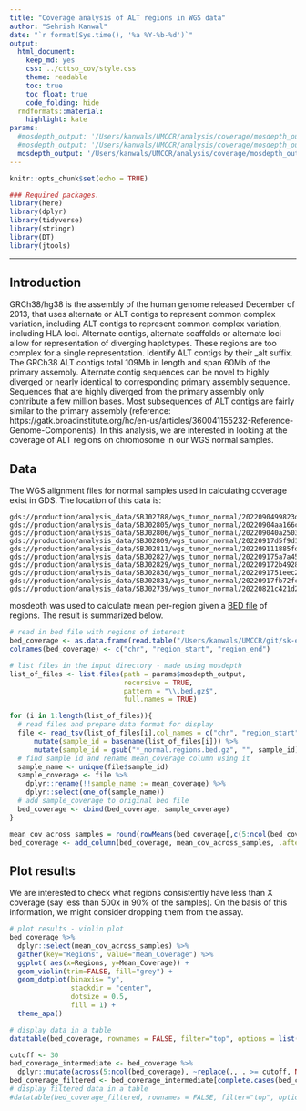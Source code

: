 ```yaml
---
title: "Coverage analysis of ALT regions in WGS data"
author: "Sehrish Kanwal"
date: "`r format(Sys.time(), '%a %Y-%b-%d')`"
output:
  html_document:
    keep_md: yes
    css: ../cttso_cov/style.css
    theme: readable
    toc: true
    toc_float: true
    code_folding: hide
  rmdformats::material:
    highlight: kate
params:
  #mosdepth_output: '/Users/kanwals/UMCCR/analysis/coverage/mosdepth_output'
  #mosdepth_output: '/Users/kanwals/UMCCR/analysis/coverage/mosdepth_output/exclude_non_primary_supp_alignments'
  mosdepth_output: '/Users/kanwals/UMCCR/analysis/coverage/mosdepth_output_hla/exclude_non_primary_supp_alignments'
---
```


```r
knitr::opts_chunk$set(echo = TRUE)
```

```r
### Required packages.
library(here)
library(dplyr)
library(tidyverse)
library(stringr)
library(DT)
library(jtools)
```

***

## Introduction

GRCh38/hg38 is the assembly of the human genome released December of 2013, that uses alternate or ALT contigs to represent common complex variation, including ALT contigs to represent common complex variation, including HLA loci. Alternate contigs, alternate scaffolds or alternate loci allow for representation of diverging haplotypes. These regions are too complex for a single representation. Identify ALT contigs by their _alt suffix. The GRCh38 ALT contigs total 109Mb in length and span 60Mb of the primary assembly. Alternate contig sequences can be novel to highly diverged or nearly identical to corresponding primary assembly sequence. Sequences that are highly diverged from the primary assembly only contribute a few million bases. Most subsequences of ALT contigs are fairly similar to the primary assembly (reference: https://gatk.broadinstitute.org/hc/en-us/articles/360041155232-Reference-Genome-Components). In this analysis, we are interested in looking at the coverage of ALT regions on chromosome in our WGS normal samples. 

## Data

The WGS alignment files for normal samples used in calculating coverage exist in GDS. The location of this data is:

```
gds://production/analysis_data/SBJ02788/wgs_tumor_normal/2022090499823d77/L2201304_L2201302_dragen/MDX220237_normal.bam
gds://production/analysis_data/SBJ02805/wgs_tumor_normal/20220904aa166c4d/L2201307_L2201306_dragen/PRJ222041_normal.bam
gds://production/analysis_data/SBJ02806/wgs_tumor_normal/202209040a250353/L2201317_L2201308_dragen/PRJ222047_normal.bam
gds://production/analysis_data/SBJ02809/wgs_tumor_normal/20220917d5f9d1f7/L2201370_L2201369_dragen/PRJ222092_normal.bam
gds://production/analysis_data/SBJ02811/wgs_tumor_normal/202209111885fd6f/L2201333_L2201332_dragen/MDX220248_normal.bam
gds://production/analysis_data/SBJ02827/wgs_tumor_normal/202209175a7a450c/L2201366_L2201365_dragen/PRJ222068_normal.bam
gds://production/analysis_data/SBJ02829/wgs_tumor_normal/202209172b49283c/L2201364_L2201363_dragen/MDX220256_normal.bam
gds://production/analysis_data/SBJ02830/wgs_tumor_normal/2022091751eec22b/L2201374_L2201373_dragen/PRJ222096_normal.bam
gds://production/analysis_data/SBJ02831/wgs_tumor_normal/20220917fb72fcff/L2201372_L2201371_dragen/PRJ222093_normal.bam
gds://production/analysis_data/SBJ02739/wgs_tumor_normal/20220821c421d212/L2201209_L2201210_dragen/PRJ222014_normal.bam
```


mosdepth was used to calculate mean per-region given a [BED file](./Alt_contigs_hg38_sorted.bed) of regions. The result is summarized below.


```r
# read in bed file with regions of interest
bed_coverage <- as.data.frame(read.table("/Users/kanwals/UMCCR/git/sk-explore/coverage_alts/HLA_alts_hg38_sorted.bed", header = FALSE, sep="\t", stringsAsFactors=FALSE))
colnames(bed_coverage) <- c("chr", "region_start", "region_end")

# list files in the input directory - made using mosdepth
list_of_files <- list.files(path = params$mosdepth_output,
                            recursive = TRUE,
                            pattern = "\\.bed.gz$",
                            full.names = TRUE)

for (i in 1:length(list_of_files)){
  # read files and prepare data format for display
  file <- read_tsv(list_of_files[i],col_names = c("chr", "region_start", "region_end", "mean_coverage" ),col_types = "cn") %>%
      mutate(sample_id = basename(list_of_files[i])) %>%
      mutate(sample_id = gsub("*_normal.regions.bed.gz", "", sample_id)) 
  # find sample id and rename mean_coverage column using it
  sample_name <- unique(file$sample_id)
  sample_coverage <- file %>%
    dplyr::rename(!!sample_name := mean_coverage) %>%
    dplyr::select(one_of(sample_name))
  # add sample_coverage to original bed file
  bed_coverage <- cbind(bed_coverage, sample_coverage)
}

mean_cov_across_samples = round(rowMeans(bed_coverage[,c(5:ncol(bed_coverage))]), 2)
bed_coverage <- add_column(bed_coverage, mean_cov_across_samples, .after = 3)

```

## Plot results

We are interested to check what regions consistently have less than X coverage (say less than 500x in 90% of the samples). On the basis of this information, we might consider dropping them from the assay. 


```r
# plot results - violin plot
bed_coverage %>%
  dplyr::select(mean_cov_across_samples) %>%
  gather(key="Regions", value="Mean_Coverage") %>%
  ggplot( aes(x=Regions, y=Mean_Coverage)) +
  geom_violin(trim=FALSE, fill="grey") + 
  geom_dotplot(binaxis= "y",
               stackdir = "center",
               dotsize = 0.5,
               fill = 1) +
  theme_apa()
```

```r
# display data in a table
datatable(bed_coverage, rownames = FALSE, filter="top", options = list(pageLength = 10, scrollX=T, scrollY=T), caption = "Coverage of HLA regions using default")

cutoff <- 30
bed_coverage_intermediate <- bed_coverage %>%
  dplyr::mutate(across(5:ncol(bed_coverage), ~replace(., . >= cutoff, NA)))
bed_coverage_filtered <- bed_coverage_intermediate[complete.cases(bed_coverage_intermediate[ , 5:ncol(bed_coverage_intermediate)]),]
# display filtered data in a table
#datatable(bed_coverage_filtered, rownames = FALSE, filter="top", options = list(pageLength = 10, scrollX=T, scrollY=T), caption = "HLA regions with coverage less than the cutoff across tested samples")


```



